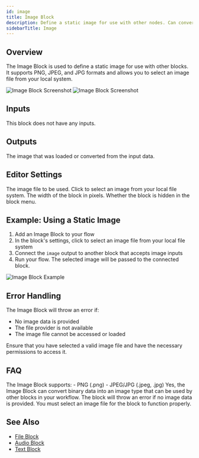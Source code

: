 ```yaml
---
id: image
title: Image Block
description: Define a static image for use with other nodes. Can convert a binary type into an image type.
sidebarTitle: Image
---
```


## Overview

The Image Block is used to define a static image for use with other blocks. It supports PNG, JPEG, and JPG formats and allows you to select an image file from your local system.

<Frame className="block dark:hidden">
  <img src="/block-reference/assets/image_light.png" alt="Image Block Screenshot" />
</Frame>
<Frame className="hidden dark:block">
  <img src="/block-reference/assets/image_dark.png" alt="Image Block Screenshot" />
</Frame>

## Inputs

This block does not have any inputs.

## Outputs

<ResponseField name="image" type="image">
  The image that was loaded or converted from the input data.
</ResponseField>

## Editor Settings

<ParamField path="Image" type="file" accept="image/png,image/jpeg,image/jpg">
  The image file to be used. Click to select an image from your local file system.
</ParamField>

<ParamField path="Width" type="number" default={250}>
  The width of the block in pixels.
</ParamField>

<ParamField path="Hidden" type="boolean" default={true}>
  Whether the block is hidden in the block menu.
</ParamField>

## Example: Using a Static Image

1. Add an Image Block to your flow
2. In the block's settings, click to select an image file from your local file system
3. Connect the `image` output to another block that accepts image inputs
4. Run your flow. The selected image will be passed to the connected block.

<Frame>
  <img src="/images/image-block-example.png" alt="Image Block Example" />
</Frame>

## Error Handling

The Image Block will throw an error if:

- No image data is provided
- The file provider is not available
- The image file cannot be accessed or loaded

<Warning>
  Ensure that you have selected a valid image file and have the necessary permissions to access it.
</Warning>

## FAQ

<AccordionGroup>
  <Accordion title="What image formats are supported?">
    The Image Block supports:
    - PNG (.png)
    - JPEG/JPG (.jpeg, .jpg)
  </Accordion>

  <Accordion title="Can I use the Image Block to convert binary data to an image?">
    Yes, the Image Block can convert binary data into an image type that can be used by other blocks in your workflow.
  </Accordion>

  <Accordion title="What happens if no image is selected?">
    The block will throw an error if no image data is provided. You must select an image file for the block to function properly.
  </Accordion>
</AccordionGroup>

## See Also

- [File Block](/block-reference/data/file)
- [Audio Block](/block-reference/data/audio)
- [Text Block](/block-reference/data/text)
